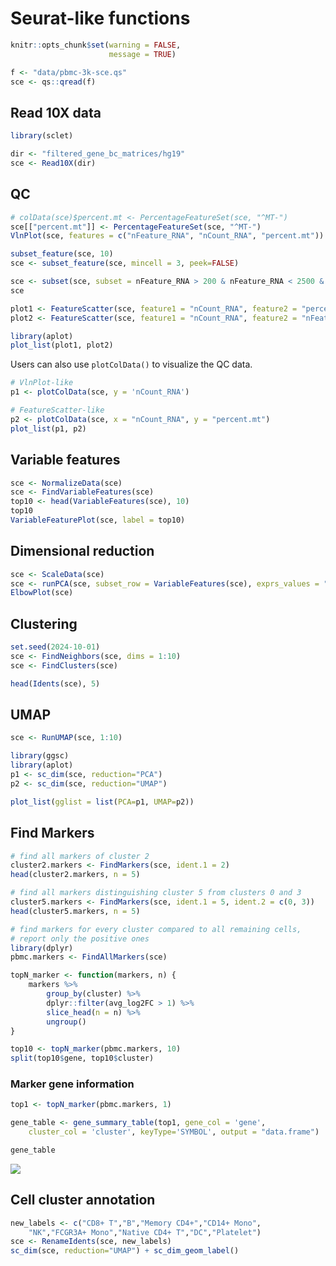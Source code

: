 # Seurat-like functions 

```r
knitr::opts_chunk$set(warning = FALSE,
                      message = TRUE)

f <- "data/pbmc-3k-sce.qs"
sce <- qs::qread(f)
```

## Read 10X data

```r
library(sclet)

dir <- "filtered_gene_bc_matrices/hg19"
sce <- Read10X(dir)
```


## QC

```r
# colData(sce)$percent.mt <- PercentageFeatureSet(sce, "^MT-")
sce[["percent.mt"]] <- PercentageFeatureSet(sce, "^MT-")
VlnPlot(sce, features = c("nFeature_RNA", "nCount_RNA", "percent.mt"))
```


```r
subset_feature(sce, 10)
sce <- subset_feature(sce, mincell = 3, peek=FALSE)

sce <- subset(sce, subset = nFeature_RNA > 200 & nFeature_RNA < 2500 & percent.mt < 5)
sce
```


```r
plot1 <- FeatureScatter(sce, feature1 = "nCount_RNA", feature2 = "percent.mt")
plot2 <- FeatureScatter(sce, feature1 = "nCount_RNA", feature2 = "nFeature_RNA")

library(aplot)
plot_list(plot1, plot2)
```


Users can also use `plotColData()` to visualize the QC data.

```r
# VlnPlot-like
p1 <- plotColData(sce, y = 'nCount_RNA')

# FeatureScatter-like
p2 <- plotColData(sce, x = "nCount_RNA", y = "percent.mt")
plot_list(p1, p2)
```



## Variable features

```r
sce <- NormalizeData(sce)
sce <- FindVariableFeatures(sce)
top10 <- head(VariableFeatures(sce), 10)
top10
VariableFeaturePlot(sce, label = top10)
```

## Dimensional reduction

```r
sce <- ScaleData(sce)
sce <- runPCA(sce, subset_row = VariableFeatures(sce), exprs_values = "scaled")
ElbowPlot(sce)
```

## Clustering

```r
set.seed(2024-10-01)
sce <- FindNeighbors(sce, dims = 1:10)
sce <- FindClusters(sce)

head(Idents(sce), 5)
```


## UMAP
```r
sce <- RunUMAP(sce, 1:10)

library(ggsc)
library(aplot)
p1 <- sc_dim(sce, reduction="PCA")
p2 <- sc_dim(sce, reduction="UMAP")

plot_list(gglist = list(PCA=p1, UMAP=p2))
```

## Find Markers

```r
# find all markers of cluster 2
cluster2.markers <- FindMarkers(sce, ident.1 = 2)
head(cluster2.markers, n = 5)
```

```r
# find all markers distinguishing cluster 5 from clusters 0 and 3
cluster5.markers <- FindMarkers(sce, ident.1 = 5, ident.2 = c(0, 3))
head(cluster5.markers, n = 5)
```

```r
# find markers for every cluster compared to all remaining cells, 
# report only the positive ones
library(dplyr)
pbmc.markers <- FindAllMarkers(sce)

topN_marker <- function(markers, n) {
    markers %>%
        group_by(cluster) %>%
        dplyr::filter(avg_log2FC > 1) %>%
        slice_head(n = n) %>%
        ungroup()
}

top10 <- topN_marker(pbmc.markers, 10)
split(top10$gene, top10$cluster)
```

### Marker gene information

```r
top1 <- topN_marker(pbmc.markers, 1)

gene_table <- gene_summary_table(top1, gene_col = 'gene', 
    cluster_col = 'cluster', keyType='SYMBOL', output = "data.frame")

gene_table
```

![](figures/marker_gene_summary.png)

## Cell cluster annotation

```r
new_labels <- c("CD8+ T","B","Memory CD4+","CD14+ Mono",
    "NK","FCGR3A+ Mono","Native CD4+ T","DC","Platelet")
sce <- RenameIdents(sce, new_labels)
sc_dim(sce, reduction="UMAP") + sc_dim_geom_label()
```


